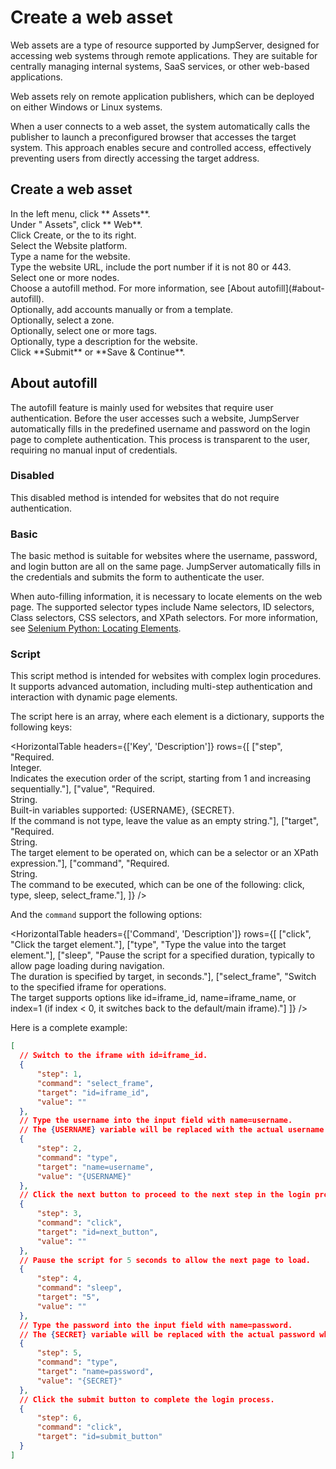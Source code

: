 # Create a web asset

Web assets are a type of resource supported by JumpServer, designed for accessing web systems through remote applications. They are suitable for centrally managing internal systems, SaaS services, or other web-based applications.

Web assets rely on remote application publishers, which can be deployed on either Windows or Linux systems.

When a user connects to a web asset, the system automatically calls the publisher to launch a preconfigured browser that accesses the target system. This approach enables secure and controlled access, effectively preventing users from directly accessing the target address.


## Create a web asset

<Steps>

<div>
<Nav name="console" />
</div>

<div>
In the left menu, click **<Icon name="Assets" /> Assets**.
</div>

<div>
Under "<Icon name="arrow-left" /> Assets", click **<Icon name="Globe" /> Web**.
</div>

<div>
Click Create, or the <Icon name="ChevronDownWithBgColor" /> to its right.
</div>

<div>
Select the Website platform.
</div>

<div>
Type a name for the website.
</div>

<div>
Type the website URL, include the port number if it is not 80 or 443.
</div>

<div>
Select one or more nodes.
</div>

<div>
Choose a autofill method. For more information, see [About autofill](#about-autofill).
</div>

<div>
Optionally, add accounts manually or from a template.
</div>

<div>
Optionally, select a zone.
</div>

<div>
Optionally, select one or more tags.
</div>

<div>
Optionally, type a description for the website.
</div>

<div>
Click **Submit** or **Save & Continue**.
</div>

</Steps>


## About autofill

The autofill feature is mainly used for websites that require user authentication. Before the user accesses such a website, JumpServer automatically fills in the predefined username and password on the login page to complete authentication. This process is transparent to the user, requiring no manual input of credentials.


### Disabled
This disabled method is intended for websites that do not require authentication.

### Basic
The basic method is suitable for websites where the username, password, and login button are all on the same page. JumpServer automatically fills in the credentials and submits the form to authenticate the user.

When auto-filling information, it is necessary to locate elements on the web page. The supported selector types include Name selectors, ID selectors, Class selectors, CSS selectors, and XPath selectors. For more information, see [Selenium Python: Locating Elements](https://selenium-python.readthedocs.io/locating-elements.html).


### Script
This script method is intended for websites with complex login procedures. It supports advanced automation, including multi-step authentication and interaction with dynamic page elements.

The script here is an array, where each element is a dictionary, supports the following keys:

<HorizontalTable 
headers={['Key', 'Description']} 
rows={[
    ["step", "Required.<br/>Integer.<br/>Indicates the execution order of the script, starting from 1 and increasing sequentially."],
    ["value", "Required.<br/>String.<br/>Built-in variables supported: {USERNAME}, {SECRET}.<br/>If the command is not type, leave the value as an empty string."],
    ["target", "Required.<br/>String.<br/>The target element to be operated on, which can be a selector or an XPath expression."],
    ["command", "Required.<br/>String.<br/>The command to be executed, which can be one of the following: click, type, sleep, select_frame."],
]}
/>

And the `command` support the following options:

<HorizontalTable 
headers={['Command', 'Description']} 
rows={[
    ["click", "Click the target element."],
    ["type", "Type the value into the target element."],
    ["sleep", "Pause the script for a specified duration, typically to allow page loading during navigation. <br/>The duration is specified by target, in seconds."],
    ["select_frame", "Switch to the specified iframe for operations.<br/>The target supports options like id=iframe_id, name=iframe_name, or index=1 (if index < 0, it switches back to the default/main iframe)."]
]}
/>

Here is a complete example:
```json
[
  // Switch to the iframe with id=iframe_id.
  {
      "step": 1,
      "command": "select_frame",
      "target": "id=iframe_id",
      "value": ""
  },
  // Type the username into the input field with name=username.
  // The {USERNAME} variable will be replaced with the actual username when the script is executed.
  {
      "step": 2,
      "command": "type",
      "target": "name=username",
      "value": "{USERNAME}"
  },
  // Click the next button to proceed to the next step in the login process.
  {
      "step": 3,
      "command": "click",
      "target": "id=next_button",
      "value": ""
  },
  // Pause the script for 5 seconds to allow the next page to load.
  {
      "step": 4,
      "command": "sleep",
      "target": "5",
      "value": ""
  },
  // Type the password into the input field with name=password.
  // The {SECRET} variable will be replaced with the actual password when the script is executed.
  {
      "step": 5,
      "command": "type",
      "target": "name=password",
      "value": "{SECRET}"
  },
  // Click the submit button to complete the login process.
  {
      "step": 6,
      "command": "click",
      "target": "id=submit_button"
  }
]
```

